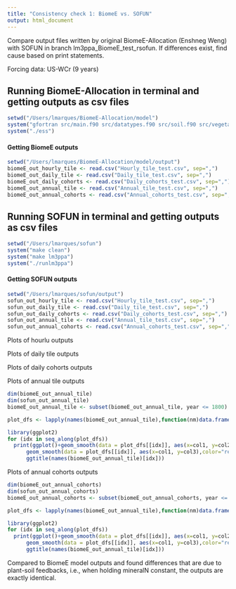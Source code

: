 ```yaml
---
title: "Consistency check 1: BiomeE vs. SOFUN"
output: html_document
---
```


Compare output files written by original BiomeE-Allocation (Enshneg Weng) with SOFUN in branch lm3ppa_BiomeE_test_rsofun. If differences exist, find cause based on print statements.

Forcing data: US-WCr (9 years)

## Running BiomeE-Allocation in terminal and getting outputs as csv files

```r
setwd("/Users/lmarques/BiomeE-Allocation/model")
system("gfortran src/main.f90 src/datatypes.f90 src/soil.f90 src/vegetation.f90 -o ess")
system("./ess")

```

#### Getting BiomeE outputs

```r
setwd("/Users/lmarques/BiomeE-Allocation/model/output")
biomeE_out_hourly_tile <- read.csv("Hourly_tile_test.csv", sep=",")
biomeE_out_daily_tile <- read.csv("Daily_tile_test.csv", sep=",")
biomeE_out_daily_cohorts <- read.csv("Daily_cohorts_test.csv", sep=",")
biomeE_out_annual_tile <- read.csv("Annual_tile_test.csv", sep=",")
biomeE_out_annual_cohorts <- read.csv("Annual_cohorts_test.csv", sep=",")

```

## Running SOFUN in terminal and getting outputs as csv files

```r
setwd("/Users/lmarques/sofun")
system("make clean")
system("make lm3ppa")
system("./runlm3ppa")

```

#### Getting SOFUN outputs

```r
setwd("/Users/lmarques/sofun/output")
sofun_out_hourly_tile <- read.csv("Hourly_tile_test.csv", sep=",")
sofun_out_daily_tile <- read.csv("Daily_tile_test.csv", sep=",")
sofun_out_daily_cohorts <- read.csv("Daily_cohorts_test.csv", sep=",")
sofun_out_annual_tile <- read.csv("Annual_tile_test.csv", sep=",")
sofun_out_annual_cohorts <- read.csv("Annual_cohorts_test.csv", sep=",")

```

Plots of hourlu outputs

Plots of daily tile outputs

Plots of daily cohorts outputs

Plots of annual tile outputs

```r
dim(biomeE_out_annual_tile)
dim(sofun_out_annual_tile)
biomeE_out_annual_tile <- subset(biomeE_out_annual_tile, year <= 1800)

plot_dfs <- lapply(names(biomeE_out_annual_tile),function(nm)data.frame(col1 = biomeE_out_annual_tile[,1],col2 = biomeE_out_annual_tile[,nm], col3 = sofun_out_annual_tile[,nm]))

library(ggplot2)
for (idx in seq_along(plot_dfs))
  print(ggplot()+geom_smooth(data = plot_dfs[[idx]], aes(x=col1, y=col2),color="blue") +
      geom_smooth(data = plot_dfs[[idx]], aes(x=col1, y=col3),color="red")+
      ggtitle(names(biomeE_out_annual_tile)[idx]))
```

Plots of annual cohorts outputs

```r
dim(biomeE_out_annual_cohorts)
dim(sofun_out_annual_cohorts)
biomeE_out_annual_cohorts <- subset(biomeE_out_annual_cohorts, year <= 1800)

plot_dfs <- lapply(names(biomeE_out_annual_tile),function(nm)data.frame(col1 = biomeE_out_annual_tile[,1],col2 = biomeE_out_annual_tile[,nm], col3 = sofun_out_annual_tile[,nm]))

library(ggplot2)
for (idx in seq_along(plot_dfs))
  print(ggplot()+geom_smooth(data = plot_dfs[[idx]], aes(x=col1, y=col2),color="blue") +
      geom_smooth(data = plot_dfs[[idx]], aes(x=col1, y=col3),color="red")+
      ggtitle(names(biomeE_out_annual_tile)[idx]))
```


Compared to BiomeE model outputs and found differences that are due to plant-soil feedbacks, i.e., when holding mineralN constant, the outputs are exactly identical.





